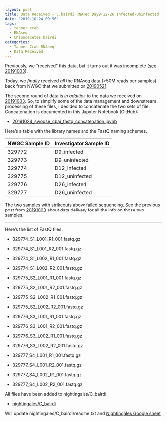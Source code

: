 ```yaml
---
layout: post
title: Data Received - C.bairdi RNAseq Day9-12-26 Infected-Uninfected
date: '2019-10-24 09:56'
tags:
  - tanner crab
  - RNAseq
  - Chionoecetes bairdi
categories:
  - Tanner Crab RNAseq
  - Data Received
---
```

Previously, we "received" this data, but it turns out it was incomplete ([see 20191003](https://robertslab.github.io/sams-notebook/2019/10/03/Data-Received-C.bairdi-RNAseq-Day9-12-26-Infected-Uninfected.html)).

Today, we _finally_ received _all_ the RNAseq data (>50M reads per samples) back from NWGC that we submitted on [20190521](https://robertslab.github.io/sams-notebook/2019/05/21/Sample-Submission-Tanner-Crab-Infected-vs-Uninfected-RNAseq.html)!

The second round of data is _in addition_ to the data we received on [20191003](https://robertslab.github.io/sams-notebook/2019/10/03/Data-Received-C.bairdi-RNAseq-Day9-12-26-Infected-Uninfected.html). So, to simplify some of the data management and downstream processing of these files, I decided to concatenate the two sets of file. Concatenation is documented in this Jupyter Notebook (GitHub):

- [20191024_swoose_cbai_fastq_concatenation.ipynb](https://github.com/RobertsLab/code/blob/master/notebooks/sam/20191024_swoose_cbai_fastq_concatenation.ipynb)

Here's a table with the library names and the FastQ naming schemes.


| NWGC Sample ID | Investigator Sample ID |
|----------------|------------------------|
| ~~329772~~         | ~~D9_infected~~            |
| ~~329773~~         | ~~D9_uninfected~~          |
| 329774         | D12_infected           |
| 329775         | D12_uninfected         |
| 329776         | D26_infected           |
| 329777         | D26_uninfected         |

The two samples with strikeouts  above failed sequencing. See the previous post from [20191003](https://robertslab.github.io/sams-notebook/2019/10/03/Data-Received-C.bairdi-RNAseq-Day9-12-26-Infected-Uninfected.html) about data delivery for all the info on those two samples.

---

Here's the list of FastQ files:

- 329774_S1_L001_R1_001.fastq.gz

- 329774_S1_L001_R2_001.fastq.gz

- 329774_S1_L002_R1_001.fastq.gz

- 329774_S1_L002_R2_001.fastq.gz

- 329775_S2_L001_R1_001.fastq.gz

- 329775_S2_L001_R2_001.fastq.gz

- 329775_S2_L002_R1_001.fastq.gz

- 329775_S2_L002_R2_001.fastq.gz

- 329776_S3_L001_R1_001.fastq.gz

- 329776_S3_L001_R2_001.fastq.gz

- 329776_S3_L002_R1_001.fastq.gz

- 329776_S3_L002_R2_001.fastq.gz

- 329777_S4_L001_R1_001.fastq.gz

- 329777_S4_L001_R2_001.fastq.gz

- 329777_S4_L002_R1_001.fastq.gz

- 329777_S4_L002_R2_001.fastq.gz


All files have been added to nightingales/C_bairdi:

- [nightingales/C_bairdi](https://owl.fish.washington.edu/nightingales/C_bairdi/)

Will update nightingales/C_bairdi/readme.txt and [Nightingales Google sheet](http://b.link/nightingales)
